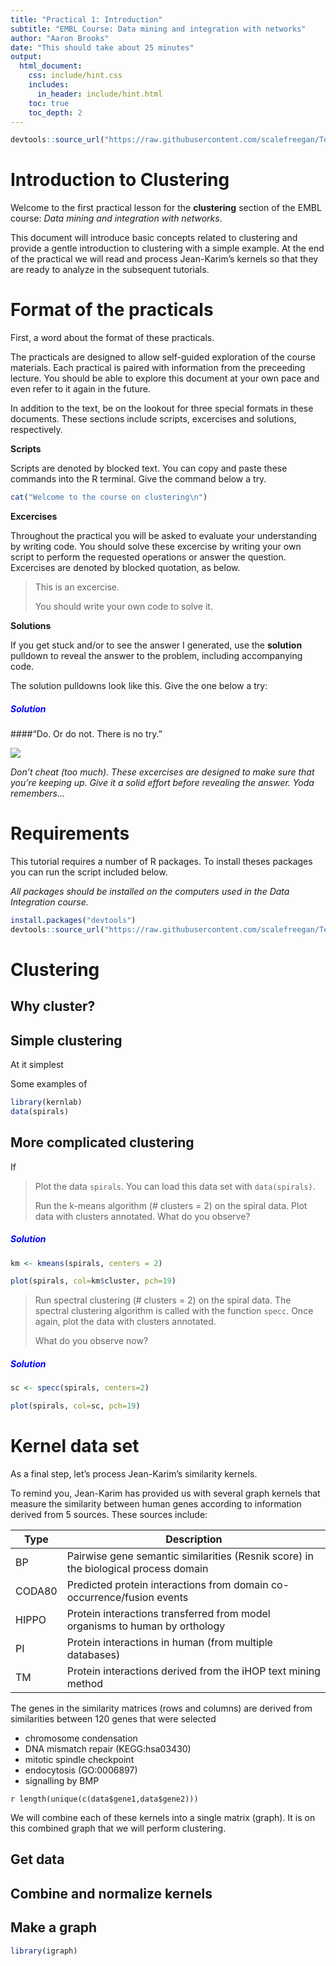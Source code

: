```yaml
---
title: "Practical 1: Introduction"
subtitle: "EMBL Course: Data mining and integration with networks"
author: "Aaron Brooks"
date: "This should take about 25 minutes"
output: 
  html_document:
    css: include/hint.css
    includes:
      in_header: include/hint.html
    toc: true
    toc_depth: 2
---
```


```r
devtools::source_url("https://raw.githubusercontent.com/scalefreegan/Teaching/master/DataIntegration/scripts/readData.R")
```

# Introduction to Clustering

Welcome to the first practical lesson for the **clustering** section of the EMBL course: *Data mining and integration with networks*. 

This document will introduce basic concepts related to clustering and provide a gentle introduction to clustering with a simple example. At the end of the practical we will read and process Jean-Karim's kernels so that they are ready to analyze in the subsequent tutorials.

# Format of the practicals

First, a word about the format of these practicals. 

The practicals are designed to allow self-guided exploration of the course materials. Each practical is paired with information from the preceeding lecture. You should be able to explore this document at your own pace and even refer to it again in the future. 

In addition to the text, be on the lookout for three special formats in these documents. These sections include scripts, excercises and solutions, respectively.   

**Scripts**

Scripts are denoted by blocked text. You can copy and paste these commands into the R terminal. Give the command below a try. 

```r
cat("Welcome to the course on clustering\n")
```

**Excercises**

Throughout the practical you will be asked to evaluate your understanding by writing code. You should solve these excercise by writing your own script to perform the requested operations or answer the question. Excercises are denoted by blocked quotation, as below.

> This is an excercise.
>
> You should write your own code to solve it.

**Solutions**

If you get stuck and/or to see the answer I generated, use the **solution** pulldown to reveal the answer to the problem, including accompanying code.

The solution pulldowns look like this. Give the one below a try:

<div id='hint'>
<h5 class="ui-closed" style="color:blue">Solution</h5>
####"Do. Or do not. There is no try."

![](http://a.dilcdn.com/bl/wp-content/uploads/sites/6/2013/11/01-400x225.jpg)
</div>

*Don't cheat (too much). These excercises are designed to make sure that you're keeping up. Give it a solid effort before revealing the answer. Yoda remembers...*

# Requirements

This tutorial requires a number of R packages. To install theses packages you can run the script included below.

*All packages should be installed on the computers used in the Data Integration course.*

```r
install.packages("devtools")
devtools::source_url("https://raw.githubusercontent.com/scalefreegan/Teaching/master/DataIntegration/scripts/installPackages.R")
```
    
# Clustering

## Why cluster?

## Simple clustering

At it simplest

Some examples of 

```r
library(kernlab)
data(spirals)
```

## More complicated clustering

If 

> Plot the data `spirals`. You can load this data set with `data(spirals)`.
>
> Run the k-means algorithm (# clusters = 2) on the spiral data. Plot data with clusters annotated. What do you observe?

<div id='hint'>
<h5 class="ui-closed" style="color:blue">Solution</h5>
```r
km <- kmeans(spirals, centers = 2)

plot(spirals, col=km$cluster, pch=19)
```
</div>

> Run spectral clustering (# clusters = 2) on the spiral data. The spectral clustering algorithm is called with the function `specc`. Once again, plot the data with clusters annotated. 
>
> What do you observe now?

<div id='hint'>
<h5 class="ui-closed" style="color:blue">Solution</h5>
```r
sc <- specc(spirals, centers=2)

plot(spirals, col=sc, pch=19)
```
</div>


# Kernel data set

As a final step, let's process Jean-Karim's similarity kernels. 

To remind you, Jean-Karim has provided us with several graph kernels that measure the similarity between human genes according to information derived from 5 sources. These sources include:

Type   | Description
-------|------------------------------------------------------------------------------------
BP     | Pairwise gene semantic similarities (Resnik score) in the biological process domain
CODA80 | Predicted protein interactions from domain co-occurrence/fusion events
HIPPO  | Protein interactions transferred from model organisms to human by orthology
PI     | Protein interactions in human (from multiple databases)
TM     | Protein interactions derived from the iHOP text mining method

The genes in the similarity matrices (rows and columns) are derived from similarities between 120 genes that were selected 

- chromosome condensation
- DNA mismatch repair (KEGG:hsa03430)
- mitotic spindle checkpoint
- endocytosis (GO:0006897)
- signalling by BMP

`r length(unique(c(data$gene1,data$gene2)))`

We will combine each of these kernels into a single matrix (graph). It is on this combined graph that we will perform clustering. 

## Get data

## Combine and normalize kernels

## Make a graph

```r
library(igraph)
```


